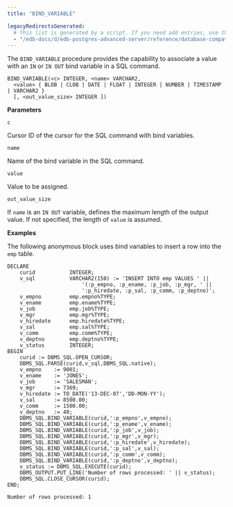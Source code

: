 ```yaml
---
title: "BIND_VARIABLE"

legacyRedirectsGenerated:
  # This list is generated by a script. If you need add entries, use the `legacyRedirects` key.
  - "/edb-docs/d/edb-postgres-advanced-server/reference/database-compatibility-for-oracle-developers-built-in-package-guide/13/bind_variable.html"
---
```


The `BIND_VARIABLE` procedure provides the capability to associate a value with an `IN` or `IN OUT` bind variable in a SQL command.

```text
BIND_VARIABLE(<c> INTEGER, <name> VARCHAR2,
  <value> { BLOB | CLOB | DATE | FLOAT | INTEGER | NUMBER | TIMESTAMP | VARCHAR2 }
  [, <out_value_size> INTEGER ])
```

**Parameters**

`c`

 Cursor ID of the cursor for the SQL command with bind variables.

`name`

 Name of the bind variable in the SQL command.

`value`

 Value to be assigned.

`out_value_size`

 If `name` is an `IN OUT` variable, defines the maximum length of the output value. If not specified, the length of `value` is assumed.

**Examples**

The following anonymous block uses bind variables to insert a row into the `emp` table.

```text
DECLARE
    curid           INTEGER;
    v_sql           VARCHAR2(150) := 'INSERT INTO emp VALUES ' ||
                        '(:p_empno, :p_ename, :p_job, :p_mgr, ' ||
                        ':p_hiredate, :p_sal, :p_comm, :p_deptno)';
    v_empno         emp.empno%TYPE;
    v_ename         emp.ename%TYPE;
    v_job           emp.job%TYPE;
    v_mgr           emp.mgr%TYPE;
    v_hiredate      emp.hiredate%TYPE;
    v_sal           emp.sal%TYPE;
    v_comm          emp.comm%TYPE;
    v_deptno        emp.deptno%TYPE;
    v_status        INTEGER;
BEGIN
    curid := DBMS_SQL.OPEN_CURSOR;
    DBMS_SQL.PARSE(curid,v_sql,DBMS_SQL.native);
    v_empno    := 9001;
    v_ename    := 'JONES';
    v_job      := 'SALESMAN';
    v_mgr      := 7369;
    v_hiredate := TO_DATE('13-DEC-07','DD-MON-YY');
    v_sal      := 8500.00;
    v_comm     := 1500.00;
    v_deptno   := 40;
    DBMS_SQL.BIND_VARIABLE(curid,':p_empno',v_empno);
    DBMS_SQL.BIND_VARIABLE(curid,':p_ename',v_ename);
    DBMS_SQL.BIND_VARIABLE(curid,':p_job',v_job);
    DBMS_SQL.BIND_VARIABLE(curid,':p_mgr',v_mgr);
    DBMS_SQL.BIND_VARIABLE(curid,':p_hiredate',v_hiredate);
    DBMS_SQL.BIND_VARIABLE(curid,':p_sal',v_sal);
    DBMS_SQL.BIND_VARIABLE(curid,':p_comm',v_comm);
    DBMS_SQL.BIND_VARIABLE(curid,':p_deptno',v_deptno);
    v_status := DBMS_SQL.EXECUTE(curid);
    DBMS_OUTPUT.PUT_LINE('Number of rows processed: ' || v_status);
    DBMS_SQL.CLOSE_CURSOR(curid);
END;

Number of rows processed: 1
```
